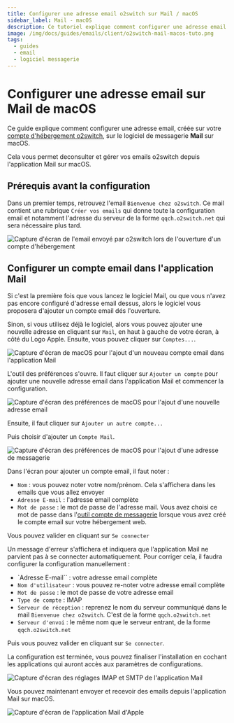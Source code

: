 ```yaml
---
title: Configurer une adresse email o2switch sur Mail / macOS
sidebar_label: Mail - macOS
description: Ce tutoriel explique comment configurer une adresse email o2switch sur l'application Mail de macOS
image: /img/docs/guides/emails/client/o2switch-mail-macos-tuto.png
tags:
  - guides
  - email
  - logiciel messagerie
---
```


# Configurer une adresse email sur Mail de macOS 


Ce guide explique comment configurer une adresse email, créée sur votre [compte d'hébergement
o2switch](https://www.o2switch.fr/hebergement-illimite/), sur le logiciel de messagerie **Mail** sur macOS. 

Cela vous permet deconsulter et gérer vos emails o2switch depuis l'application Mail sur macOS. 


## Prérequis avant la configuration

Dans un premier temps, retrouvez l'email `Bienvenue chez o2switch`. Ce mail contient une rubrique `Créer vos emails` qui
donne toute la configuration email et notamment l'adresse du serveur de la forme `qqch.o2switch.net` qui sera nécessaire
plus tard.

<Image
    src="/img/docs/guides/emails/client/mail-bienvenue-configuration.png"
    title="Le mail Bienvenue chez o2switch contient toute la configuration à utiliser pour les emails"
    caption="Le mail bienvenue chez o2switch contient la configuration à utiliser"
    alt="Capture d'écran de l'email envoyé par o2switch lors de l'ouverture d'un compte d'hébergement"
/>

## Configurer un compte email dans l'application Mail

Si c'est la première fois que vous lancez le logiciel Mail, ou que vous n'avez pas encore configuré d'adresse email
dessus, alors le logiciel vous proposera d'ajouter un compte email dés l'ouverture.

<Badge text="1" type="danger" /> Sinon, si vous utilisez déjà le logiciel, alors vous pouvez ajouter une nouvelle
adresse en cliquant sur `Mail`, en haut à gauche de votre écran, à côté du Logo Apple. Ensuite, vous pouvez cliquer sur
`Comptes...`.

<Image
    src="/img/docs/guides/emails/client/o2switch-configurer-mail-macos-1.png"
    title="Ajouter un nouveau compte email dans Mail sur macOS"
    caption="Configuration d'une nouvelle adresse email dans Mail sur macOS"
    alt="Capture d'écran de macOS pour l'ajout d'un nouveau compte email dans l'application Mail"
/>

<Badge text="2" type="danger" /> L'outil des préférences s'ouvre. Il faut cliquer sur `Ajouter un compte` pour ajouter
une nouvelle adresse email dans l'application Mail et commencer la configuration. 

<Image
    src="/img/docs/guides/emails/client/o2switch-configurer-mail-macos-2.png"
    title="Ajout d'un nouveau compte email dans les préférences macOS"
    caption="Ajout d'une nouvelle adresse email dans les préférences de macOS"
    alt="Capture d'écran des préférences de macOS pour l'ajout d'une nouvelle adresse email"
/>

<Badge text="3" type="danger" /> Ensuite, il faut cliquer sur `Ajouter un autre compte...`

<Badge text="4" type="danger" /> Puis choisir d'ajouter un `Compte Mail`.

<Image
    src="/img/docs/guides/emails/client/o2switch-configurer-mail-macos-3.png"
    title="Ajout d'un nouveau compte email dans macOS"
    caption="Ajout d'une adresse email dans les macOS pour l'application Mail"
    alt="Capture d'écran des préférences de macOS pour l'ajout d'une adresse de messagerie"
/>

<Badge text="5" type="danger" /> Dans l'écran pour ajouter un compte email, il faut noter : 
- `Nom` : vous pouvez noter votre nom/prénom. Cela s'affichera dans les emails que vous allez envoyer 
- `Adresse E-mail` : l'adresse email complète 
- `Mot de passe` : le mot de passe de l'adresse mail. Vous avez choisi ce mot de passe dans l'[outil compte de
  messagerie](/cpanel/emails/adresse-email) lorsque vous avez créé le compte email sur votre hébergement web.

Vous pouvez valider en cliquant sur `Se connecter`

<Badge text="6" type="danger" /> Un message d'erreur s'affichera et indiquera que l'application Mail ne parvient pas
à se connecter automatiquement. Pour corriger cela, il faudra configurer la configuration manuellement : 
- `Adresse E-mail`` : votre adresse email complète 
- `Nom d'utilisateur` : vous pouvez re-noter votre adresse email complète 
- `Mot de passe` : le mot de passe de votre adresse email 
- `Type de compte` : IMAP 
- `Serveur de réception` : reprenez le nom du serveur communiqué dans le mail `Bienvenue chez o2switch`. C'est de la
forme `qqch.o2switch.net`
- `Serveur d'envoi` : le même nom que le serveur entrant, de la forme `qqch.o2switch.net`

Puis vous pouvez valider en cliquant sur `Se connecter`. 

<Badge text="7" type="danger" /> La configuration est terminée, vous pouvez finaliser l'installation en cochant les
applications qui auront accès aux paramètres de configurations.

<Image
    src="/img/docs/guides/emails/client/o2switch-configurer-mail-macos-4.png"
    title="Configuration des réglages IMAP et SMTP dans Mail d'Apple"
    caption="Paramètrages des réglages IMAP et SMTP dans l'application Mail sur macOS"
    alt="Capture d'écran des réglages IMAP et SMTP de l'application Mail"
/>

Vous pouvez maintenant envoyer et recevoir des emails depuis l'application Mail sur macOS. 

<Image
    src="/img/docs/guides/emails/client/o2switch-mail-macos-tuto.png"
    title="La configuration est terminée"
    caption="L'adresse email est configuré dans l'application Mail d'Apple"
    alt="Capture d'écran de l'application Mail d'Apple"
/>
